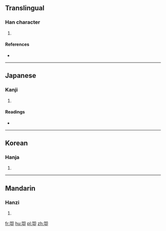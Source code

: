 ==Translingual==

===Han character===
{{Han char|rn=26|rad=卩|as=09|sn=11|four=|canj=RSSL|ids=⿰咢卩}}

# {{defn|Han|sort=卩09}}

====References====
* {{Han ref|kx=0160.070|dkj=02876|dj=0366.090|hdz=10319.020|uh=537E|ud=21374}}

----

==Japanese==

===Kanji===
{{ja-kanji|grade=|rs=卩09}}

# {{defn|lang=ja|sort=卩09}}

====Readings====
* {{ja-readings|on=[[がく]] (gaku)|kun=[[うわあご]] (uwaago)}}

----

==Korean==

===Hanja===
{{ko-hanja|hangeul=악|rv=ak|mr=ak}}

# {{defn|lang=ko|sort=卩09}}

----

==Mandarin==

===Hanzi===
{{cmn-hanzi|pin=[[è]] ([[e4]])|wg=o<sup>4</sup>}}

# {{defn|lang=cmn|sort=卩09}}

[[fr:卾]]
[[hu:卾]]
[[pl:卾]]
[[zh:卾]]